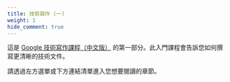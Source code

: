 ```yaml
---
title: 技術寫作 (一)
weight: 1
hide_comment: true
---
```


這是 [Google 技術寫作課程（中文版）](../) 的第一部分。此入門課程會告訴您如何撰寫更清晰的技術文件。

請透過左方選單或下方連結清單進入您想要閱讀的章節。
